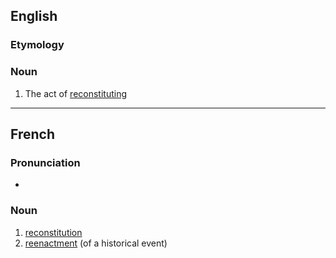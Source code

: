 ==English==

===Etymology===
{{prefix|en|re|constitution}}

===Noun===
{{en-noun|~}}

# The act of [[reconstitute|reconstituting]]

----

==French==

===Pronunciation===
* {{audio|LL-Q150 (fra)-WikiLucas00-reconstitution.wav|Audio|lang=fr}}

===Noun===
{{fr-noun|f}}

# [[#English|reconstitution]]
# [[reenactment]] (of a historical event)